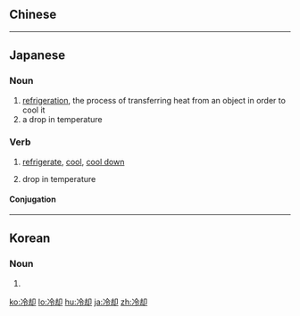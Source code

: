 {{also|冷卻}}
==Chinese==
{{zh-see|冷卻}}

----

==Japanese==
{{ja-kanjitab|れい|きゃく|yomi=on}}

===Noun===
{{ja-noun|れいきゃく}}

# [[refrigeration]], the process of transferring heat from an object in order to cool it
# a drop in temperature

===Verb===
{{ja-verb-suru|tr=both|れいきゃく}}

# {{lb|ja|transitive|sort=れいきゃく}} [[refrigerate]], [[cool]], [[cool down]]
# {{lb|ja|intransitive|sort=れいきゃく}} drop in temperature

====Conjugation====
{{ja-suru|れいきゃく}}
----
==Korean==
{{ko-hanjatab}}

===Noun===
{{ko-noun|hj|hangeul=냉각}}

# {{hanja form of|냉각|[[cooling]]}}

[[ko:冷却]]
[[lo:冷却]]
[[hu:冷却]]
[[ja:冷却]]
[[zh:冷却]]